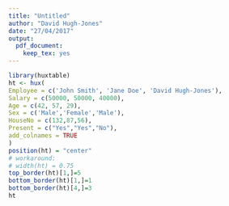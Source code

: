 ```yaml
---
title: "Untitled"
author: "David Hugh-Jones"
date: "27/04/2017"
output: 
  pdf_document:
    keep_tex: yes
---
```


```r
library(huxtable)
ht <- hux(
Employee = c('John Smith', 'Jane Doe', 'David Hugh-Jones'),
Salary = c(50000, 50000, 40000),
Age = c(42, 57, 29),
Sex = c('Male','Female','Male'),
HouseNo = c(132,87,56),
Present = c("Yes","Yes","No"),
add_colnames = TRUE
)
position(ht) = "center"
# workaround:
# width(ht) = 0.75
top_border(ht)[1,]=5
bottom_border(ht)[1,]=1
bottom_border(ht)[4,]=3
ht
```


